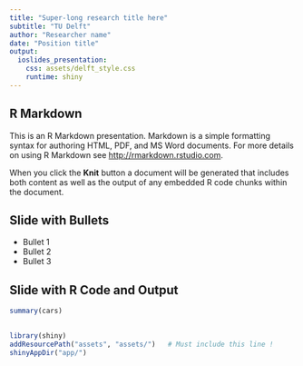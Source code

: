 ```yaml
---
title: "Super-long research title here"
subtitle: "TU Delft"
author: "Researcher name"
date: "Position title"
output: 
  ioslides_presentation:
    css: assets/delft_style.css
    runtime: shiny
---
```


## R Markdown

This is an R Markdown presentation. Markdown is a simple formatting syntax for authoring HTML, PDF, and MS Word documents. For more details on using R Markdown see <http://rmarkdown.rstudio.com>.

When you click the **Knit** button a document will be generated that includes both content as well as the output of any embedded R code chunks within the document.

## Slide with Bullets

- Bullet 1
- Bullet 2
- Bullet 3

## Slide with R Code and Output

```r
summary(cars)
```

## 
```r
library(shiny)
addResourcePath("assets", "assets/")   # Must include this line !
shinyAppDir("app/")
```

<script src = "assets/delft.js"></script>
